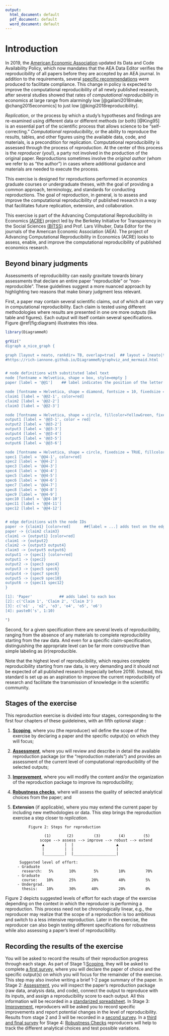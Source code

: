 ```yaml
---
output:
  html_document: default
  pdf_document: default
  word_document: default
---
```



# Introduction {-#intro}

In 2019, the [American Economic Association](https://www.aeaweb.org/journals/policies/data-code/) updated its Data and Code Availability Policy, which now mandates that the AEA Data Editor verifies the reproducibility of all papers before they are accepted by an AEA journal. In addition to the requirements, several [specific recommendations](https://aeadataeditor.github.io/aea-de-guidance/) were produced to facilitate compliance. This change in policy is expected to improve the computational reproducibility of all newly published research, after several studies showed that rates of *computational reproducibility* in economics at large range from alarmingly low [@galiani2018make; @chang2015economics] to just low [@kingi2018reproducibility].

*Replication*, or the process by which a study’s hypotheses and findings are re-examined using different data or different methods (or both) [@King95] is an essential part of the scientific process that allows science to be “self-correcting.” *Computational reproducibility*, or the ability to reproduce the results, tables, and other figures using the available data, code, and materials, is a precondition for replication. Computational reproducibility is assessed through the process of *reproduction*. At the center of this process is the *reproducer* (you!), a party not involved in the production of the original paper. Reproductions sometimes involve the *original author* (whom we refer to as “the author”) in cases where additional guidance and materials are needed to execute the process.

This exercise is designed for reproductions performed in economics graduate courses or undergraduate theses, with the goal of providing a common approach, terminology, and standards for conducting reproductions. The goal of reproduction, in general, is to assess and improve the computational reproducibility of published research in a way that facilitates future replication, extension, and collaboration.

This exercise is part of the Advancing Computational Reproducibility in Economics [(ACRE)](https://www.bitss.org/ecosystem/acre/) project led by the Berkeley Initiative for Transparency in the Social Sciences [(BITSS)](bitss.org) and Prof. Lars Vilhuber, Data Editor for the journals of the American Economic Association (AEA). The project of Advancing Computational Reproducibility in Economics (ACRE) looks to assess, enable, and improve the computational reproducibility of published economics research.

## Beyond binary judgments {-}

Assessments of reproducibility can easily gravitate towards binary assessments that declare an entire paper "reproducible" or "non-reproducible". These guidelines suggest a more nuanced approach by highlighting two reasons that make binary judgment less relevant. 

First, a paper may contain several scientific claims, out of which all can vary in computational reproducibility. Each claim is tested using different methodologies where results are presented in one ore more outputs (like table and figures). Each output will itself contain several specifications. Figure \@ref(fig:diagram) illustrates this idea. 

```r
library(DiagrammeR)

grViz("
digraph a_nice_graph {

graph [layout = neato, rankdir= TB, overlap=true]  ## layout = [neato|twopi, etc]
#https://rich-iannone.github.io/DiagrammeR/graphviz_and_mermaid.html


# node definitions with substituted label text
node [fontname = Helvetica, shape = box, style=empty ]
paper [label = '@@1']    ## label indicates the position of the letter

node [fontname = Helvetica, shape = diamond, fontsize = 10, fixedsize = TRUE, fillcolor=Gray]
claim1 [label = '@@2-1', color=red]
claim2 [label = '@@2-2']
claim3 [label = '@@2-3']

node [fontname = Helvetica, shape = circle, fillcolor=YellowGreen, fixedsize = TRUE]
output1 [label = '@@3-1', color = red]
output2 [label = '@@3-2']
output3 [label = '@@3-3']
output4 [label = '@@3-4']
output5 [label = '@@3-5']
output6 [label = '@@3-6']

node [fontname = Helvetica, shape = circle, fixedsize = TRUE, fillcolor=Peru]
spec1 [label = '@@4-1', color=red]
spec2 [label = '@@4-2']
spec3 [label = '@@4-3']
spec4 [label = '@@4-4']
spec5 [label = '@@4-5']
spec6 [label = '@@4-6']
spec7 [label = '@@4-7']
spec8 [label = '@@4-8']
spec9 [label = '@@4-9']
spec10 [label = '@@4-10']
spec11 [label = '@@4-11']
spec12 [label = '@@4-12']


# edge definitions with the node IDs
paper -> {claim1} [color=red]      ##[label = ...] adds text on the edge
paper -> {claim2 claim3} 
claim1 -> {output1} [color=red]
claim1 -> {output2} 
claim2 -> {output3 output4}
claim3 -> {output5 output6}
output1 -> {spec1} [color=red]
output1 -> {spec2} 
output2 -> {spec3 spec4}
output3 -> {spec5 spec6}
output4 -> {spec7 spec8}
output5 -> {spec9 spec10}
output6 -> {spec11 spec12}
}

[1]: 'Paper'            ## adds label to each box
[2]: c('Claim 1', 'Claim 2', 'Claim 3')
[3]: c('o1' , 'o2', 'o3', 'o4', 'o5', 'o6')
[4]: paste0('s', 1:10)

")
```

Second, for a given specification there are several levels of reproducibility, ranging from the absence of any materials to complete reproducibility starting from the raw data. And even for a specific claim-specification, distinguishing the appropriate level can be far more constructive than simple labeling as (ir)reproducible.

Note that the highest level of reproducibility, which requires complete reproducibility starting from  raw data, is very demanding and it should not be expected of all published research (especially before 2019). Instead, this standard is set up as an aspiration to improve the current reproducibility of research and facilitate the transmission of knowledge in the scientific community.


## Stages of the exercise {-}

This reproduction exercise is divided into four stages, corresponding to the first four chapters of these guideleines, with an fifth optional stage :   

1. [**Scoping**](#scoping), where you (the reproducer) wil define the scope of the exercise by declaring a paper and the specific output(s) on which they will focus;  
2.	[**Assessment**](#assessment), where you will review and describe in detail the available reproduction package (or the “reproduction materials”) and provides an assessment of the current level of computational reproducibility of the selected outputs; 
3.	[**Improvement**](#improvements), where you will modify the content and/or the organization of the reproduction package to improve its reproducibility;  
4.	[**Robustness checks**](#robust), where will assess the quality of selected analytical choices from the paper; and  
5.	**Extension** (if applicable), where you may extend the current paper by including new methodologies or data. This step brings the reproduction exercise a step closer to *replication*.

               Figure 2: Steps for reproduction

                      (1)       (2)         (3)        (4)        (5)
                    scope --> assess --> improve --> robust --> extend
                     ▲         |  |                   ▲
                     |         |  |                   |
                     |_________|  |___________________|
    
           Suggested level of effort:
          - Graduate
            research:   5%       10%        5%         10%         70%
          - Graduate
            course:    10%       25%       20%         40%         5%
          - Undergrad.
            thesis:    10%       30%       40%         20%         0%


Figure 2 depicts suggested levels of effort for each stage of the exercise depending on the context in which the reproducer is performing a reproduction. This process need not be chronologically linear, e.g., the reproducer may realize that the scope of a reproduction is too ambitious and switch to a less intensive reproduction. Later in the exercise, the reproducer can also begin testing different specifications for robustness while also assessing a paper's level of reproducibility.

## Recording the results of the exercise {-}

You will be asked to record the results of their reproduction progress through each stage. As part of Stage 1:[Scoping](#scoping), they will be asked to complete [a first survey](https://berkeley.qualtrics.com/jfe/form/SV_8hLHNI6LGSYchEN), where you will declare the paper of choice and the specific output(s) on which you will focus for the remainder of the exercise. This step may also involve writing a brief 1-2 page summary of the paper. In Stage 2: [Assessment](#assessment), you will inspect the paper's reproduction package (raw data, analysis data, and code), connect the output to reproduce with its inputs, and assign a reproducibility score to each output. All this information will be recorded in a [standarized spreadsheet](https://docs.google.com/spreadsheets/d/1Uj5rEwSpFh_RXsmRhFnbz8cL88PUA5cRKp_38xV4eeE/copy?usp=sharing). In Stage 3: [Improvement](#improvements), reproducers will be asked you to record specific improvements and report potential changes in the level of reproducibility. Results from stage 2 and 3 will be recorded in a [second survey](ADD LINK). In a [third and final survey](ADD LINK) for Stage 4: [Robustness Checks](#robust) reproducers will help to track the different analytical choices and test possible variations.
